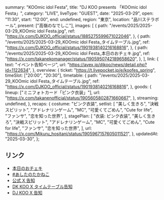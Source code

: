   summary: "KOOmic idol Festa",
  title: "DJ KOO presents 「KOOmic idol Festa」",
  category: "LIVE",
  liveType: "GUEST",
  date: "2025-03-29",
  open: "11:30",
  start: "12:00",
  end: undefined,
  region: "東京",
  location: "品川ステラボール",
  present: ["高嶺のなでしこ"],
  images: [
    {
      path: "/events/2025/2025-03-29_KOOmic idol Festa.jpg",
      ref: "https://x.com/DJKOO_official/status/1885275599671022046",
    },
    {
      path: "/events/2025/2025-03-29_KOOmic idol Festa_タイムテーブル.jpg",
      ref: "https://x.com/DJKOO_official/status/1901938140216168816",
    },
    {
      path: "/events/2025/2025-03-29_KOOmic idol Festa_本日のおチェキ.jpg",
      ref: "https://x.com/takanekomanager/status/1905950742189658620",
    },
  ],
  link: {
    text: "イベント告知ページ",
    url: "https://avex.jp/djkoo/news/detail.php?id=1122634",
  },
  overview: {
    ticket: "https://t.livepocket.jp/e/koofes_spring",
    timeSlot: ["20:00", "20:30"],
    timetable: {
      path: "/events/2025/2025-03-29_KOOmic idol Festa_タイムテーブル.jpg",
      ref: "https://x.com/DJKOO_official/status/1901938140216168816",
    },
    goods: {
      lineup: ["ミニフォトカード「ピンク衣装」"],
      url: "https://x.com/takanenofficial/status/1905605802871660667",
    },
    streaming: undefined,
  },
  recaps: {
    costume: "ピンク衣装",
    setlist: [
      "美しく生きろ",
      "決戦スピリット",
      "アドレナリンゲーム",
      "MC",
      "可愛くてごめん",
      "Cute for life",
      "ファンサ",
      "恋を知った世界",
    ],
    stagePlan: [
      "衣装: ピンク衣装",
      "美しく生きろ",
      "決戦スピリット",
      "アドレナリンゲーム",
      "MC",
      "可愛くてごめん",
      "Cute for life",
      "ファンサ",
      "恋を知った世界",
    ],
    url: "https://x.com/Mikuru_hositani/status/1905967157605011521",
  },
  updatedAt: "2025-03-30",
};

## リンク

- [本日のおチェキ](https://x.com/takanekomanager/status/1905950742189658620)
- [#あしたのたかねこ](https://x.com/takanenofficial/status/1905605802871660667)
- [公式 X 告知](https://x.com/takanenofficial/status/1885334785775853578)
- [DK KOO X タイムテーブル告知](https://x.com/DJKOO_official/status/1901938140216168816)
- [DJ KOO X 告知](https://x.com/DJKOO_official/status/1885275599671022046)
